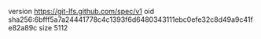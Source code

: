 version https://git-lfs.github.com/spec/v1
oid sha256:6bfff5a7a24441778c4c1393f6d6480343111ebc0efe32c8d49a9c41fe82a89c
size 5112

